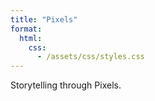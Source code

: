 ```yaml
---
title: "Pixels"
format:
  html:
    css: 
      - /assets/css/styles.css 
---
```


Storytelling through Pixels.
